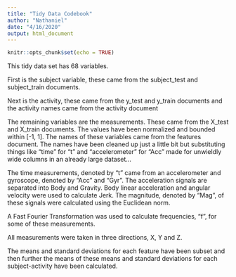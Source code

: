 ```yaml
---
title: "Tidy Data Codebook"
author: "Nathaniel"
date: "4/16/2020"
output: html_document
---
```


```r
knitr::opts_chunk$set(echo = TRUE)
```

This tidy data set has 68 variables.

First is the subject variable, these came from the subject_test and subject_train documents.

Next is the activity, these came from the y_test and y_train documents and the activity names came from the activity document

The remaining variables are the measurements. These came from the X_test and X_train documents. The values have been normalized and bounded within [-1, 1]. The names of these variables came from the features document. The names have been cleaned up just a little bit but substituting things like "time" for "t" and "accelerometer" for "Acc" made for unwieldly wide columns in an already large dataset...

The time measurements, denoted by "t" came from an accelerometer and gyroscope, denoted by "Acc" and "Gyr". The acceleration signals are separated into Body and Gravity. Body linear acceleration and angular velocity were used to calculate Jerk. The magnitude, denoted by "Mag", of these signals were calculated using the Euclidean norm.

A Fast Fourier Transformation was used to calculate frequencies, "f", for some of these measurements.

All measurements were taken in three directions, X, Y and Z.

The means and standard deviations for each feature have been subset and then further the means of these means and standard deviations for each subject-activity have been calculated.
